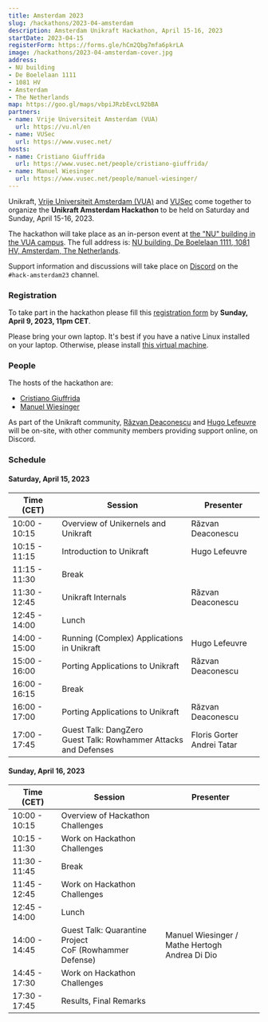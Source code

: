 ```yaml
---
title: Amsterdam 2023
slug: /hackathons/2023-04-amsterdam
description: Amsterdam Unikraft Hackathon, April 15-16, 2023
startDate: 2023-04-15
registerForm: https://forms.gle/hCm2Qbg7mfa6pkrLA
image: /hackathons/2023-04-amsterdam-cover.jpg
address:
- NU building
- De Boelelaan 1111
- 1081 HV
- Amsterdam
- The Netherlands
map: https://goo.gl/maps/vbpiJRzbEvcL92bBA
partners:
- name: Vrije Universiteit Amsterdam (VUA)
  url: https://vu.nl/en
- name: VUSec
  url: https://www.vusec.net/
hosts:
- name: Cristiano Giuffrida
  url: https://www.vusec.net/people/cristiano-giuffrida/
- name: Manuel Wiesinger
  url: https://www.vusec.net/people/manuel-wiesinger/
---
```


Unikraft, [Vrije Universiteit Amsterdam (VUA)](https://vu.nl/en) and [VUSec](https://www.vusec.net/) come together to organize the **Unikraft Amsterdam Hackathon** to be held on Saturday and Sunday, April 15-16, 2023.

The hackathon will take place as an in-person event at [the "NU" building in the VUA campus](https://www.vusec.net/directions/).
The full address is: [NU building, De Boelelaan 1111, 1081 HV, Amsterdam, The Netherlands](https://goo.gl/maps/vbpiJRzbEvcL92bBA).

Support information and discussions will take place on [Discord](http://bit.ly/UnikraftDiscord) on the `#hack-amsterdam23` channel.

### Registration

To take part in the hackathon please fill this [registration form](https://forms.gle/hCm2Qbg7mfa6pkrLA) by **Sunday, April 9, 2023, 11pm CET**.

Please bring your own laptop.
It's best if you have a native Linux installed on your laptop.
Otherwise, please install [this virtual machine](https://drive.google.com/file/d/1u5DtN5kMPWxBU8UdBfnZ7DNRP2n6oiTy/view?usp=share_link).

### People

The hosts of the hackathon are:

* [Cristiano Giuffrida](https://www.vusec.net/people/cristiano-giuffrida/)
* [Manuel Wiesinger](https://www.vusec.net/people/manuel-wiesinger/)

As part of the Unikraft community, [Răzvan Deaconescu](https://github.com/razvand/) and [Hugo Lefeuvre](https://github.com/hlef/) will be on-site, with other community members providing support online, on Discord.

### Schedule

#### Saturday, April 15, 2023

| Time (CET)    | Session                                         | Presenter          |
| ------------- | ----------------------------------------------- | ------------------ |
| 10:00 - 10:15 | Overview of Unikernels and Unikraft             | Răzvan Deaconescu  |
| 10:15 - 11:15 | Introduction to Unikraft                        | Hugo Lefeuvre      |
| 11:15 - 11:30 | Break                                           |                    |
| 11:30 - 12:45 | Unikraft Internals                              | Răzvan Deaconescu  |
| 12:45 - 14:00 | Lunch                                           |                    |
| 14:00 - 15:00 | Running (Complex) Applications in Unikraft      | Hugo Lefeuvre      |
| 15:00 - 16:00 | Porting Applications to Unikraft                | Răzvan Deaconescu  |
| 16:00 - 16:15 | Break                                           |                    |
| 16:00 - 17:00 | Porting Applications to Unikraft                | Răzvan Deaconescu  |
| 17:00 - 17:45 | Guest Talk: DangZero <br /> Guest Talk: Rowhammer Attacks and Defenses                     | Floris Gorter  <br /> Andrei Tatar     |

#### Sunday, April 16, 2023

| Time (CET)    | Session                                             | Presenter          |
| ------------- | --------------------------------------------------- | ------------------ |
| 10:00 - 10:15 | Overview of Hackathon Challenges                    |                    |
| 10:15 - 11:30 | Work on Hackathon Challenges                        |                    |
| 11:30 - 11:45 | Break                                               |                    |
| 11:45 - 12:45 | Work on Hackathon Challenges                        |                    |
| 12:45 - 14:00 | Lunch                                               |                    |
| 14:00 - 14:45 | Guest Talk: Quarantine Project <br /> CoF (Rowhammer Defense)                                         | Manuel Wiesinger / Mathe Hertogh <br /> Andrea Di Dio                   |
| 14:45 - 17:30 | Work on Hackathon Challenges                        |                    |
| 17:30 - 17:45 | Results, Final Remarks                              |                    |
